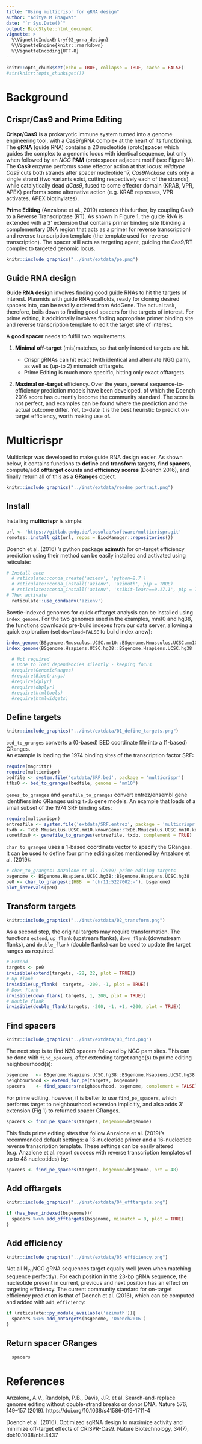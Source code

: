 ```yaml
---
title: "Using multicrispr for gRNA design"
author: "Aditya M Bhagwat"
date: "`r Sys.Date()`"
output: BiocStyle::html_document
vignette: >
  %\VignetteIndexEntry{02_grna_design}
  %\VignetteEngine{knitr::rmarkdown}
  %\VignetteEncoding{UTF-8}
---
```


```r
knitr::opts_chunk$set(echo = TRUE, collapse = TRUE, cache = FALSE)
#str(knitr::opts_chunk$get())
```

<!-- ![](../inst/extdata/readme.png) -->

# Background

## Crispr/Cas9 and Prime Editing

**Crispr/Cas9** is a prokaryotic immune system turned into a genome engineering tool, with a Cas9/gRNA complex at the heart of its functioning. The **gRNA** (guide RNA) contains a 20 nucleotide (proto)**spacer** which guides the complex to a genomic locus with identical sequence, but only when followed by an *NGG* **PAM** (protospacer adjacent motif (see Figure 1A). The **Cas9** enzyme performs some effector action at that locus: *wildtype Cas9* cuts both strands after spacer nucleotide 17, *Cas9Nickase* cuts only a single strand (two variants exist, cutting respectively each of the strands), while catalytically dead *dCas9*, fused to some effector domain (KRAB, VPR, APEX) performs some alternative action (e.g. KRAB represses, VPR activates, APEX biotinylates). 

**Prime Editing** (Anzalone et al., 2019) extends this further, by coupling Cas9 to a Reverse Transcriptase (RT). As shown in Figure 1, the guide RNA is extended with a 3' extension that contains primer binding site (binding a complementary DNA region that acts as a primer for reverse transcription) and reverse transcription template (the template used for reverse transcription). The spacer still acts as targeting agent, guiding the Cas9/RT complex to targeted genomic locus.


```r
knitr::include_graphics("../inst/extdata/pe.png")
```


## Guide RNA design

**Guide RNA design** involves finding good guide RNAs to hit the targets of interest. Plasmids with guide RNA scaffolds, ready for cloning desired spacers into, can be readily ordered from AddGene. The actual task, therefore, boils down to finding good spacers for the targets of interest. For prime editing, it additionally involves finding appropriate primer binding site and reverse transcription template to edit the target site of interest. 

A **good spacer** needs to fulfill two requirements.

1. **Minimal off-target** (mis)matches, so that only intended targets are hit. 

    - Crispr gRNAs can hit exact (with identical and alternate NGG pam), as well as (up-to 2) mismatch offtargets.
    - Prime Editing is much more specific, hitting only exact offtargets.
  
2. **Maximal on-target** efficiency. Over the years, several sequence-to-efficiency prediction models have been developed, of which the Doench 2016 score has  currently become the community standard. The score is not perfect, and examples can be found where the prediction and the actual outcome differ. Yet, to-date it is the best heuristic to predict on-target efficiency, worth making use of.


# Multicrispr

Multicrispr was developed to make guide RNA design easier. As shown below, it contains functions to **define** and **transform** targets, **find spacers**,  compute/add  **offtarget counts** and **efficiency scores** (Doench 2016), and finally return all of this as a **GRanges** object.

```r
knitr::include_graphics("../inst/extdata/readme_portrait.png")
```

## Install


Installing **multicrispr** is simple:

```r
url <- 'https://gitlab.gwdg.de/loosolab/software/multicrispr.git'
remotes::install_git(url, repos = BiocManager::repositories())
```

Doench et al. (2016) 's python package **azimuth** for on-target efficiency prediction using their method can be easily installed and activated using reticulate:

```r
# Install once
  # reticulate::conda_create('azienv', 'python=2.7')
  # reticulate::conda_install('azienv', 'azimuth', pip = TRUE)
  # reticulate::conda_install('azienv', 'scikit-learn==0.17.1', pip = TRUE)
# Then activate
  reticulate::use_condaenv('azienv')
```

Bowtie-indexed genomes for quick offtarget analysis can be installed using `index_genome`. For the two genomes used in the examples, mm10 and hg38, the functions downloads pre-build indexes from our data server, allowing a quick exploration (set `download=FALSE` to build index anew):

```r
index_genome(BSgenome.Mmusculus.UCSC.mm10::BSgenome.Mmusculus.UCSC.mm10)
index_genome(BSgenome.Hsapiens.UCSC.hg38::BSgenome.Hsapiens.UCSC.hg38  )
```

<!-- 1. Install conda for python 2.7 -->
<!-- 2. Create a new conda environment: `conda create --name azimuthenv python=2.7` -->
<!-- 3. Activate conda environment:     `conda activate azimuthenv` -->
<!-- 4. Install module azimuth:         `pip install azimuth` -->
<!-- 5. Install scikit-learn:           `pip install scikit-learn==0.17.1` -->


```r
  # Not required
  # Done to load dependencies silently - keeping focus
  #require(GenomicRanges)
  #require(Biostrings)
  #require(dplyr)
  #require(dbplyr)
  #require(htmltools)
  #require(htmlwidgets)
```

## Define targets

```r
knitr::include_graphics("../inst/extdata/01_define_targets.png")
```

`bed_to_granges` converts a (0-based) BED coordinate file into a (1-based) GRanges.  
An example is loading the 1974 binding sites of the transcription factor SRF:

```r
require(magrittr)
require(multicrispr)
bedfile <- system.file('extdata/SRF.bed', package = 'multicrispr')
tfbs0 <- bed_to_granges(bedfile, genome = 'mm10')
```


`genes_to_granges` and `genefile_to_granges` convert entrez/ensembl gene identifiers into GRanges using `txdb` gene models. 
An example that loads of a small subset of the 1974 SRF binding sites:

```r
require(multicrispr)
entrezfile <- system.file('extdata/SRF.entrez', package = 'multicrispr')
txdb <- TxDb.Mmusculus.UCSC.mm10.knownGene::TxDb.Mmusculus.UCSC.mm10.knownGene
sometfbs0 <- genefile_to_granges(entrezfile, txdb, complement = TRUE)
```


`char_to_granges` uses a 1-based coordinate vector to specify the GRanges.  
It can be used to define four prime editing sites mentioned by Anzalone et al. (2019):

```r
# char_to_granges: Anzalone et al. (2019) prime editing targets
bsgenome <- BSgenome.Hsapiens.UCSC.hg38::BSgenome.Hsapiens.UCSC.hg38  
pe0 <- char_to_granges(c(HBB  = 'chr11:5227002:-'), bsgenome)
plot_intervals(pe0)
```

## Transform targets

```r
knitr::include_graphics("../inst/extdata/02_transform.png")
```

As a second step, the original targets may require transformation. The functions `extend`, `up_flank` (upstream flanks), `down_flank` (downstream flanks),  and `double_flank` (double flanks) can be used to update the target ranges as required.

```r
# Extend
targets <- pe0
invisible(extend(targets, -22, 22, plot = TRUE))
# Up flank
invisible(up_flank(  targets, -200, -1, plot = TRUE))
# Down flank
invisible(down_flank( targets, 1, 200, plot = TRUE))
# Double flank
invisible(double_flank(targets, -200, -1, +1, +200, plot = TRUE))
```


## Find spacers

```r
knitr::include_graphics("../inst/extdata/03_find.png")
```

The next step is to find N20 spacers followed by NGG pam sites.
This can be done with `find_spacers`, after extending target range(s) to prime editing neighbourhood(s):

```r
bsgenome   <- BSgenome.Hsapiens.UCSC.hg38::BSgenome.Hsapiens.UCSC.hg38
neighbourhood <- extend_for_pe(targets, bsgenome)
spacers    <- find_spacers(neighbourhood, bsgenome, complement = FALSE)
```

For prime editing, however, it is better to use `find_pe_spacers`, which performs target to neighbourhood extension implicitly, and also adds 3' extension (Fig 1) to returned spacer GRanges.

```r
spacers <- find_pe_spacers(targets, bsgenome=bsgenome) 
```

This finds prime editing sites that follow Anzalone et al. (2019)'s recommended default settings: a 13-nucleotide primer and a 16-nucleotide reverse transcription template. These settings can be easily altered (e.g. Anzalone et al. report success with reverse transcription templates of up to 48 nucleotides) by: 

```r
spacers <- find_pe_spacers(targets, bsgenome=bsgenome, nrt = 48) 
```


## Add offtargets

```r
knitr::include_graphics("../inst/extdata/04_offtargets.png")
```

```r
if (has_been_indexed(bsgenome)){
  spacers %<>% add_offtargets(bsgenome, mismatch = 0, plot = TRUE)
}
```

## Add efficiency

```r
knitr::include_graphics("../inst/extdata/05_efficiency.png")
```

Not all N~20~NGG gRNA sequences target equally well (even when matching sequence perfectly). For each position in the 23-bp gRNA sequence, the  nucleotide present in current, previous and next position has an effect on targeting efficiency. The current community standard for on-target efficiency prediction is that of Doench et al. (2016), which can be computed and added with `add_efficiency`: 

```r
if (reticulate::py_module_available('azimuth')){
  spacers %<>% add_ontargets(bsgenome, 'Doench2016')
}
```

## Return spacer GRanges

```r
  spacers
```

# References {-}

Anzalone, A.V., Randolph, P.B., Davis, J.R. et al. Search-and-replace genome editing without double-strand breaks or donor DNA. Nature 576, 149–157 (2019). https://doi.org/10.1038/s41586-019-1711-4

Doench et al. (2016). Optimized sgRNA design to maximize activity and minimize off-target effects of CRISPR-Cas9. Nature Biotechnology, 34(7), doi:10.1038/nbt.3437







